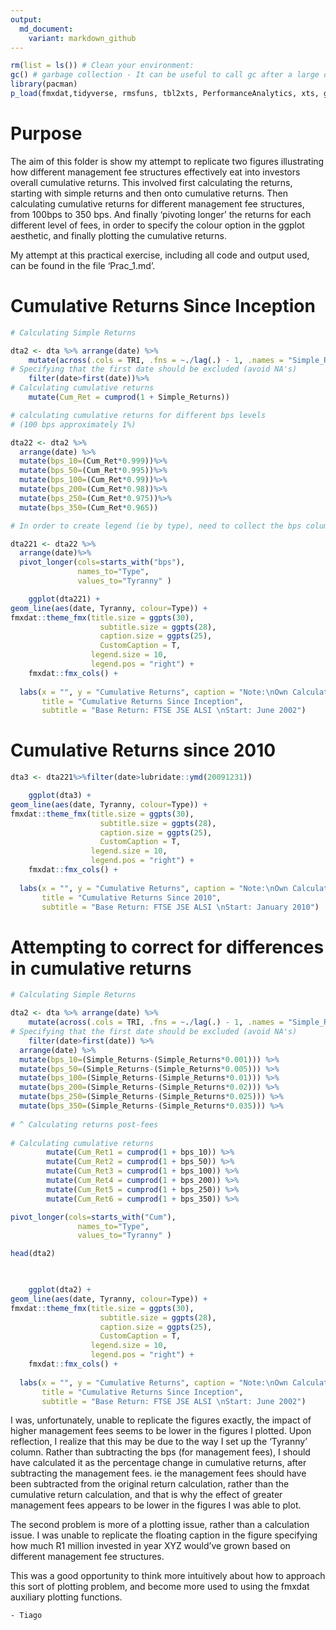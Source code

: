 ```yaml
---
output:
  md_document:
    variant: markdown_github
---
```


```r

rm(list = ls()) # Clean your environment:
gc() # garbage collection - It can be useful to call gc after a large object has been removed, as this may prompt R to return memory to the operating system.
library(pacman)
p_load(fmxdat,tidyverse, rmsfuns, tbl2xts, PerformanceAnalytics, xts, glue, lubridate)

```
# Purpose

The aim of this folder is show my attempt to replicate two figures illustrating how different management fee structures effectively eat into investors overall cumulative returns. This involved first calculating the returns, starting with simple returns and then onto cumulative returns. Then calculating cumulative returns for different management fee structures, from 100bps to 350 bps. And finally 'pivoting longer' the returns for each different level of fees, in order to specify the colour option in the ggplot aesthetic, and finally plotting the cumulative returns. 

My attempt at this practical exercise, including all code and output used, can be found in the file 'Prac_1.md'.


# Cumulative Returns Since Inception
```r

# Calculating Simple Returns

dta2 <- dta %>% arrange(date) %>%
    mutate(across(.cols = TRI, .fns = ~./lag(.) - 1, .names = "Simple_Returns"))%>%
# Specifying that the first date should be excluded (avoid NA's)
    filter(date>first(date))%>%
# Calculating cumulative returns
    mutate(Cum_Ret = cumprod(1 + Simple_Returns))

# calculating cumulative returns for different bps levels
# (100 bps approximately 1%)

dta22 <- dta2 %>%
  arrange(date) %>%
  mutate(bps_10=(Cum_Ret*0.999))%>%
  mutate(bps_50=(Cum_Ret*0.995))%>%
  mutate(bps_100=(Cum_Ret*0.99))%>%
  mutate(bps_200=(Cum_Ret*0.98))%>%
  mutate(bps_250=(Cum_Ret*0.975))%>%
  mutate(bps_350=(Cum_Ret*0.965))

# In order to create legend (ie by type), need to collect the bps columns into a single one (pivot longer)

dta221 <- dta22 %>%
  arrange(date)%>%
  pivot_longer(cols=starts_with("bps"), 
               names_to="Type",
               values_to="Tyranny" )
```

```r
    ggplot(dta221) + 
geom_line(aes(date, Tyranny, colour=Type)) + 
fmxdat::theme_fmx(title.size = ggpts(30), 
                    subtitle.size = ggpts(28),
                    caption.size = ggpts(25),
                    CustomCaption = T,
                  legend.size = 10,
                  legend.pos = "right") + 
    fmxdat::fmx_cols() + 
  
  labs(x = "", y = "Cumulative Returns", caption = "Note:\nOwn Calculations",
       title = "Cumulative Returns Since Inception",
       subtitle = "Base Return: FTSE JSE ALSI \nStart: June 2002")

```


# Cumulative Returns since 2010
```r
dta3 <- dta221%>%filter(date>lubridate::ymd(20091231))

```

```r

    ggplot(dta3) + 
geom_line(aes(date, Tyranny, colour=Type)) + 
fmxdat::theme_fmx(title.size = ggpts(30), 
                    subtitle.size = ggpts(28),
                    caption.size = ggpts(25),
                    CustomCaption = T,
                  legend.size = 10,
                  legend.pos = "right") + 
    fmxdat::fmx_cols() + 
  
  labs(x = "", y = "Cumulative Returns", caption = "Note:\nOwn Calculations",
       title = "Cumulative Returns Since 2010",
       subtitle = "Base Return: FTSE JSE ALSI \nStart: January 2010")

```

# Attempting to correct for differences in cumulative returns
```r

# Calculating Simple Returns

dta2 <- dta %>% arrange(date) %>%
    mutate(across(.cols = TRI, .fns = ~./lag(.) - 1, .names = "Simple_Returns")) %>%
# Specifying that the first date should be excluded (avoid NA's)
    filter(date>first(date)) %>%
  arrange(date) %>%
  mutate(bps_10=(Simple_Returns-(Simple_Returns*0.001))) %>%
  mutate(bps_50=(Simple_Returns-(Simple_Returns*0.005))) %>%
  mutate(bps_100=(Simple_Returns-(Simple_Returns*0.01))) %>%
  mutate(bps_200=(Simple_Returns-(Simple_Returns*0.02))) %>%
  mutate(bps_250=(Simple_Returns-(Simple_Returns*0.025))) %>%
  mutate(bps_350=(Simple_Returns-(Simple_Returns*0.035))) %>%
  
# ^ Calculating returns post-fees
  
# Calculating cumulative returns
        mutate(Cum_Ret1 = cumprod(1 + bps_10)) %>%
        mutate(Cum_Ret2 = cumprod(1 + bps_50)) %>%
        mutate(Cum_Ret3 = cumprod(1 + bps_100)) %>%
        mutate(Cum_Ret4 = cumprod(1 + bps_200)) %>%
        mutate(Cum_Ret5 = cumprod(1 + bps_250)) %>%
        mutate(Cum_Ret6 = cumprod(1 + bps_350)) %>%

pivot_longer(cols=starts_with("Cum"), 
               names_to="Type",
               values_to="Tyranny" )

head(dta2)

  
```

```r
    ggplot(dta2) + 
geom_line(aes(date, Tyranny, colour=Type)) + 
fmxdat::theme_fmx(title.size = ggpts(30), 
                    subtitle.size = ggpts(28),
                    caption.size = ggpts(25),
                    CustomCaption = T,
                  legend.size = 10,
                  legend.pos = "right") + 
    fmxdat::fmx_cols() + 
  
  labs(x = "", y = "Cumulative Returns", caption = "Note:\nOwn Calculations",
       title = "Cumulative Returns Since Inception",
       subtitle = "Base Return: FTSE JSE ALSI \nStart: June 2002")

```


I was, unfortunately, unable to replicate the figures exactly, the impact of higher management fees seems to be lower in the figures I plotted. Upon reflection, I realize that this may be due to the way I set up the 'Tyranny' column. Rather than subtracting the bps (for management fees), I should have calculated it as the percentage change in cumulative returns, after subtracting the management fees. ie the management fees should have been subtracted from the original return calculation, rather than the cumulative return calculation, and that is why the effect of greater management fees appears to be lower in the figures I was able to plot.

The second problem is more of a plotting issue, rather than a calculation issue. I was unable to replicate the floating caption in the figure specifying how much R1 million invested in year XYZ would've grown based on different management fee structures. 

This was a good opportunity to think more intuitively about how to approach this sort of plotting problem, and become more used to using the fmxdat auxiliary plotting functions.

    - Tiago

